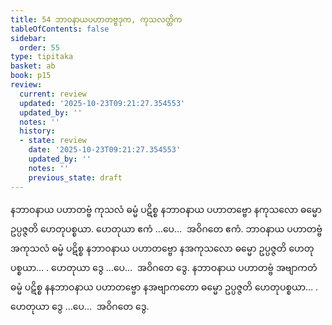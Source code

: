 ```yaml
---
title: 54 ဘာဝနာယပဟာတဗ္ဗဒုက, ကုသလတ္တိက
tableOfContents: false
sidebar:
  order: 55
type: tipitaka
basket: ab
book: p15
review:
  current: review
  updated: '2025-10-23T09:21:27.354553'
  updated_by: ''
  notes: ''
  history:
  - state: review
    date: '2025-10-23T09:21:27.354553'
    updated_by: ''
    notes: ''
    previous_state: draft
---
```



<ReviewStatus review={frontmatter.review} showDetails={true} />

<HypothesisAnnotation frontmatter={frontmatter} />

<DynamicBreadcrumb />

<Division number="63" book="p15" e="ch" v="40" p="232">

<Paragraph number="177" book="p15">
နဘာဝနာယ ပဟာတဗ္ဗံ ကုသလံ ဓမ္မံ ပဋိစ္စ နဘာဝနာယ ပဟာတဗ္ဗော နကုသလော ဓမ္မော ဥပ္ပဇ္ဇတိ ဟေတုပစ္စယာ. ဟေတုယာ ဧကံ …ပေ…  အဝိဂတေ ဧကံ.
</Paragraph>

<Paragraph number="178" book="p15">
ဘာဝနာယ ပဟာတဗ္ဗံ အကုသလံ ဓမ္မံ ပဋိစ္စ နဘာဝနာယ ပဟာတဗ္ဗော နအကုသလော ဓမ္မော ဥပ္ပဇ္ဇတိ ဟေတုပစ္စယာ… . ဟေတုယာ ဒွေ …ပေ…  အဝိဂတေ ဒွေ.
</Paragraph>

<Paragraph number="179" book="p15">
နဘာဝနာယ ပဟာတဗ္ဗံ အဗျာကတံ ဓမ္မံ ပဋိစ္စ နနဘာဝနာယ ပဟာတဗ္ဗော နအဗျာကတော ဓမ္မော ဥပ္ပဇ္ဇတိ ဟေတုပစ္စယာ… . ဟေတုယာ ဒွေ …ပေ…  အဝိဂတေ ဒွေ.
</Paragraph>
</Division>